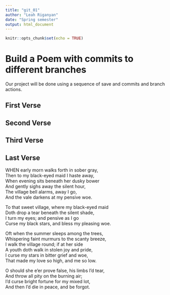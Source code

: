 ```yaml
---
title: "git_01"
author: "Leah Riganyan"
date: "Spring semester"
output: html_document
---
```


```r
knitr::opts_chunk$set(echo = TRUE)
```
# Build a Poem with commits to different branches
Our project will be done using a sequence of save and commits and branch actions.
<!-- Do not modify or change any text in "!--" bracketed areas such as this --- these are instructions to
you, if you change any of this the git program will notice it and compromise your git merging strategy !-->

## First Verse 
<!--Put the first five lines of a poem by Lewis Carrol in this section!-->

## Second Verse
<!--Put the first five lines of a poem by Robert Frost here!-->

## Third Verse
<!--Put the first two verses of The Walrus and the Carpenter here!-->

## Last Verse
<!--Put a short poem of your choice 8-20 lines,here!-->
WHEN early morn walks forth in sober gray,  
Then to my black-eyed maid I haste away,  
When evening sits beneath her dusky bower  
And gently sighs away the silent hour,  
The village bell alarms, away I go,  
And the vale darkens at my pensive woe.  
  
To that sweet village, where my black-eyed maid  
Doth drop a tear beneath the silent shade,  
I turn my eyes; and pensive as I go  
Curse my black stars, and bless my pleasing woe.  
   
Oft when the summer sleeps among the trees,  
Whispering faint murmurs to the scanty breeze,  
I walk the village round; if at her side  
A youth doth walk in stolen joy and pride,  
I curse my stars in bitter grief and woe,  
That made my love so high, and me so low.  
  
O should she e’er prove false, his limbs I’d tear,  
And throw all pity on the burning air;  
I’d curse bright fortune for my mixed lot,  
And then I’d die in peace, and be forgot.  
  